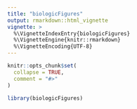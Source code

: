 ```yaml
---
title: "biologicFigures"
output: rmarkdown::html_vignette
vignette: >
  %\VignetteIndexEntry{biologicFigures}
  %\VignetteEngine{knitr::rmarkdown}
  %\VignetteEncoding{UTF-8}
---
```


```r
knitr::opts_chunk$set(
  collapse = TRUE,
  comment = "#>"
)
```

```r
library(biologicFigures)
```
